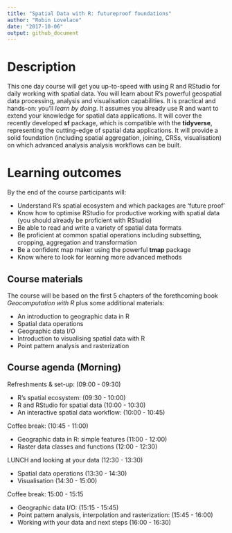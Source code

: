 ```yaml
---
title: "Spatial Data with R: futureproof foundations"
author: "Robin Lovelace"
date: "2017-10-06"
output: github_document
---
```


# Description

This one day course will get you up-to-speed with using R and RStudio for daily working with spatial data.
You will learn about R's powerful geospatial data processing, analysis and visualisation capabilities.
It is practical and hands-on: you'll *learn by doing*.
It assumes you already use R and want to extend your knowledge for spatial data applications.
It will cover the recently developed **sf** package, which is compatible with the **tidyverse**, representing the cutting-edge of spatial data applications.
It will provide a solid foundation (including spatial aggregation, joining, CRSs, visualisation) on which advanced analysis analysis workflows can be built.

# Learning outcomes

By the end of the course participants will:

 - Understand R's spatial ecosystem and which packages are 'future proof'
 - Know how to optimise RStudio for productive working with spatial data (you should already be proficient with RStudio)
 - Be able to read and write a variety of spatial data formats
 - Be proficient at common spatial operations including subsetting, cropping, aggregation and transformation
 - Be a confident map maker using the powerful **tmap** package
 - Know where to look for learning more advanced methods

## Course materials

The course will be based on the first 5 chapters of the forethcoming book *Geocomputation with R* plus some additional materials:

- An introduction to geographic data in R
- Spatial data operations
- Geographic data I/O
- Introduction to visualising spatial data with R
- Point pattern analysis and rasterization

## Course agenda (Morning)

Refreshments & set-up: (09:00 - 09:30)

- R's spatial ecosystem: (09:30 - 10:00)
- R and RStudio for spatial data (10:00 - 10:30)
- An interactive spatial data workflow: (10:00 - 10:45)

Coffee break: (10:45 - 11:00)

- Geographic data in R: simple features (11:00 - 12:00)
- Raster data classes and functions (12:00 - 12:30)

LUNCH and looking at your data (12:30 - 13:30)

- Spatial data operations (13:30 - 14:30)
- Visualisation (14:30 - 15:00)

Coffee break: 15:00 - 15:15

- Geographic data I/O: (15:15 - 15:45)
- Point pattern analysis, interpolation and rasterization: (15:45 - 16:00)
- Working with your data and next steps (16:00 - 16:30)



